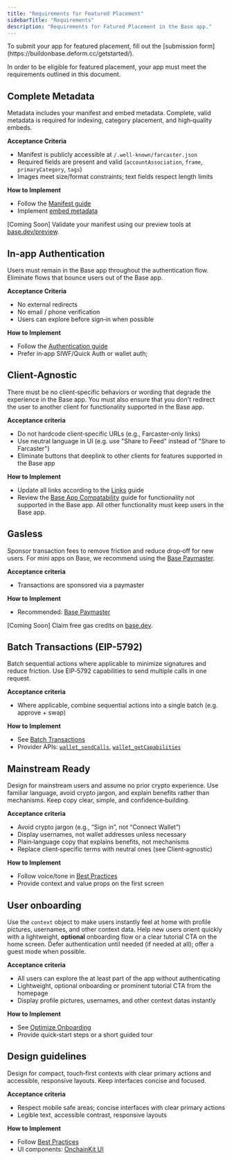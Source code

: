 ```yaml
---
title: "Requirements for Featured Placement"
sidebarTitle: "Requirements"
description: "Requirements for Fatured Placement in the Base app."
---
```

<Info>
  To submit your app for featured placement, fill out the [submission form](https://buildonbase.deform.cc/getstarted/).
</Info>

In order to be eligible for featured placement, your app must meet the requirements outlined in this document. 

## Complete Metadata

Metadata includes your manifest and embed metadata. Complete, valid metadata is required for indexing, category placement, and high‑quality embeds.

**Acceptance Criteria**
- Manifest is publicly accessible at `/.well-known/farcaster.json` 
- Required fields are present and valid (`accountAssociation`, `frame`, `primaryCategory`, `tags`)
- Images meet size/format constraints; text fields respect length limits

**How to Implement**
- Follow the [Manifest guide](/mini-apps/features/manifest)
- Implement [embed metadata](/mini-apps/features/embeds-and-previews#implementation)

<Note>
  [Coming Soon] Validate your manifest using our preview tools at <a href="https://base.dev/preview">base.dev/preview</a>.
</Note>

## In-app Authentication

Users must remain in the Base app throughout the authentication flow. Eliminate flows that bounce users out of the Base app.

**Acceptance Criteria**
- No external redirects
- No email / phone verification
- Users can explore before sign‑in when possible

**How to Implement**
- Follow the [Authentication guide](/mini-apps/features/authentication)
- Prefer in‑app SIWF/Quick Auth or wallet auth; 

## Client-Agnostic

There must be no client‑specific behaviors or wording that degrade the experience in the Base app. You must also ensure that you don't redirect the user to another client for functionality supported in the Base app.

**Acceptance criteria**
- Do not hardcode client‑specific URLs (e.g., Farcaster‑only links)
- Use neutral language in UI (e.g. use "Share to Feed" instead of "Share to Farcaster")
- Eliminate buttons that deeplink to other clients for features supported in the Base app

**How to Implement**
- Update all links according to the [Links](/mini-apps/features/links) guide
- Review the [Base App Compatability](/mini-apps/troubleshooting/base-app-compatibility) guide for functionality not supported in the Base app. All other functionality must keep users in the Base app.

## Gasless

Sponsor transaction fees to remove friction and reduce drop‑off for new users. For mini apps on Base, we recommend using the [Base Paymaster](/onchainkit/paymaster/quickstart-guide).

**Acceptance criteria**
- Transactions are sponsored via a paymaster

**How to Implement**
- Recommended: [Base Paymaster](/onchainkit/paymaster/quickstart-guide)

<Note>
  [Coming Soon] Claim free gas credits on <a href="https://base.dev">base.dev</a>.
</Note>


## Batch Transactions (EIP-5792)

Batch sequential actions where applicable to minimize signatures and reduce friction. Use EIP‑5792 capabilities to send multiple calls in one request.

**Acceptance criteria**
- Where applicable, combine sequential actions into a single batch (e.g. approve + swap)

**How to Implement**
- See [Batch Transactions](/base-account/improve-ux/batch-transactions)
- Provider APIs: [`wallet_sendCalls`](/base-account/reference/core/provider-rpc-methods/wallet_sendCalls), [`wallet_getCapabilities`](/base-account/reference/core/provider-rpc-methods/wallet_getCapabilities)

## Mainstream Ready

Design for mainstream users and assume no prior crypto experience. Use familiar language, avoid crypto jargon, and explain benefits rather than mechanisms. Keep copy clear, simple, and confidence‑building.

**Acceptance criteria**
- Avoid crypto jargon (e.g., “Sign in”, not “Connect Wallet”)
- Display usernames, not wallet addresses unless necessary
- Plain‑language copy that explains benefits, not mechanisms
- Replace client‑specific terms with neutral ones (see Client‑agnostic)

**How to Implement**
- Follow voice/tone in [Best Practices](/mini-apps/design-ux/best-practices)
- Provide context and value props on the first screen

## User onboarding

Use the `context` object to make users instantly feel at home with profile pictures, usernames, and other context data. Help new users orient quickly with a lightweight, **optional** onboarding flow or a clear tutorial CTA on the home screen. Defer authentication until needed (if needed at all); offer a guest mode when possible.

**Acceptance criteria**
- All users can explore the at least part of the app without authenticating
- Lightweight, optional onboarding or prominent tutorial CTA from the homepage
- Display profile pictures, usernames, and other context datas instantly

**How to Implement**
- See [Optimize Onboarding](/mini-apps/growth/optimize-onboarding)
- Provide quick‑start steps or a short guided tour


## Design guidelines

Design for compact, touch‑first contexts with clear primary actions and accessible, responsive layouts. Keep interfaces concise and focused.

**Acceptance criteria**
- Respect mobile safe areas; concise interfaces with clear primary actions
- Legible text, accessible contrast, responsive layouts

**How to Implement**
- Follow [Best Practices](/mini-apps/design-ux/best-practices)
- UI components: [OnchainKit UI](/mini-apps/design-ux/onchainkit)



